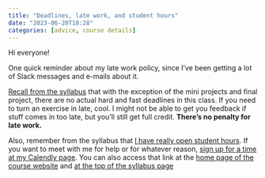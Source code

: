 ```yaml
---
title: "Deadlines, late work, and student hours"
date: "2023-06-20T18:28"
categories: [advice, course details]
---
```


Hi everyone!

One quick reminder about my late work policy, since I've been getting a lot of Slack messages and e-mails about it. 

[Recall from the syllabus](/syllabus.qmd#late-work) that with the exception of the mini projects and final project, there are no actual hard and fast deadlines in this class. If you need to turn an exercise in late, cool. I might not be able to get you feedback if stuff comes in too late, but you'll still get full credit. **There's no penalty for late work.**

Also, remember from the syllabus that [I have really open student hours](/syllabus.qmd#student-hours). If you want to meet with me for help or for whatever reason, [sign up for a time at my Calendly page](https://calendly.com/andrewheiss/). You can also access that link at the [home page of the course website](/) and [at the top of the syllabus page](/syllabus.qmd)
